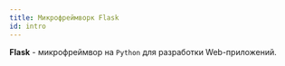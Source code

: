 ```yaml
---
title: Микрофреймворк Flask
id: intro
---
```



**Flask** - микрофреймвор на `Python` для разработки Web-приложений.

<Link
  title="Flask"
  href="https://palletsprojects.com/p/flask/"
  image="https://flask.palletsprojects.com/en/1.1.x/_static/flask-icon.png"
/>
